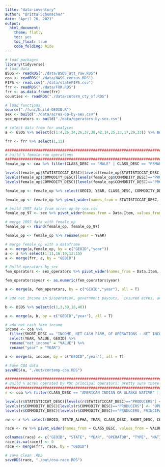 ```yaml
---
title: "data-inventory"
author: "Britta Schumacher"
date: "April 26, 2021"
output: 
  html_document:
    theme: flatly
    toc: yes
    toc_float: true
    code_folding: hide
---
```


```r
# load packages
library(tidyverse)
# load data
BSDS <- readRDS("./data/BSDS_att_raw.RDS")
coa <- readRDS("./data/NASS_census.RDS")
FIPS <- read.csv("./data/stateFIPS.csv")
frr <- readRDS("./data/FRR.RDS")
frr <- as.data.frame(frr)
counties <- readRDS("./data/coterm_cty_sf.RDS")

# load functions
source("./func/build-GEOID.R")
sex <- build("./data/acres-op-by-sex.csv")
sex_operators <- build("./data/operators-by-sex.csv")

# select data from for analyses
a <- BSDS %>% select(c(1:4,26,34,26,37,38,42,14,25,23,17,29,33)) %>% mutate(percf_acr = round(female/(male+female)*100,2)) %>% rename(fem_acr = female, male_acr = male)

frr <- frr %>% select(1,11)

##############################################################################
# build % female-run operations
##############################################################################
female_op <- coa %>% filter(CLASS_DESC == "MALE" | CLASS_DESC == "FEMALE") %>% filter(DOMAIN_DESC == "TOTAL") %>% filter(AGG_LEVEL_DESC == "COUNTY") %>%  select(GEOID, YEAR, CLASS_DESC, COMMODITY_DESC, STATISTICCAT_DESC, UNIT_DESC, SHORT_DESC, VALUE) %>% filter(SHORT_DESC != "OPERATORS, PRINCIPAL, FEMALE - AREA OPERATED, MEASURED IN ACRES / OPERATION")

levels(female_op$STATISTICCAT_DESC)[levels(female_op$STATISTICCAT_DESC)=="PRODUCERS"] <- "OPERATORS"
levels(female_op$COMMODITY_DESC)[levels(female_op$COMMODITY_DESC)=="PRODUCERS"] <- "OPERATORS"
levels(female_op$COMMODITY_DESC)[levels(female_op$COMMODITY_DESC)=="PRODUCERS, PRINCIPAL"] <- "OPERATORS, PRINCIPAL"

female_op <- female_op %>% select(GEOID, YEAR, CLASS_DESC, COMMODITY_DESC, STATISTICCAT_DESC, VALUE) %>% filter(STATISTICCAT_DESC == "OPERATIONS" | STATISTICCAT_DESC == "AREA OPERATED") %>% filter(COMMODITY_DESC == "OPERATORS, PRINCIPAL")

female_op <- female_op %>% pivot_wider(names_from = STATISTICCAT_DESC, values_from = VALUE) %>% select(1:3,6) %>% pivot_wider(names_from = CLASS_DESC, values_from = OPERATIONS) %>% rename(fem_op = FEMALE, male_op = MALE) %>% mutate(percf_op = round(fem_op/(male_op+fem_op)*100,2))

# build 1997 data from acres-op-by-sex.csv
female_op_97 <- sex %>% pivot_wider(names_from = Data.Item, values_from = Value) %>% rename(fem_op = "OPERATORS, PRINCIPAL, FEMALE - NUMBER OF OPERATIONS", male_op = "OPERATORS, PRINCIPAL, MALE - NUMBER OF OPERATIONS") %>% mutate(fem_op = as.numeric(as.character(fem_op)), male_op = as.numeric(as.character(male_op))) %>% mutate(percf_op = round(fem_op/(male_op+fem_op)*100,2)) %>% rename(YEAR = Year) %>% select(GEOID, YEAR, fem_op, male_op, percf_op)

# merge 1997 data with female_op
female_op <- rbind(female_op, female_op_97)

female_op <- female_op %>% rename(year = YEAR)

# merge female_op with a dataframe
a <- merge(a,female_op, by = c("GEOID","year"))
a <- a %>% select(1:11,16:19,12:15)
a <- merge(frr, a, by = "GEOID")

# Build operators by sex
fem_operators <- sex_operators %>% pivot_wider(names_from = Data.Item, values_from = Value) %>% rename(fem_operators = "PRODUCERS, PRINCIPAL, FEMALE - NUMBER OF PRODUCERS", male_operators = "PRODUCERS, PRINCIPAL, MALE - NUMBER OF PRODUCERS") %>% mutate(fem_operators = as.numeric(as.character(fem_operators)), male_operators = as.numeric(as.character(male_operators))) %>% mutate(percf_operators = round(fem_operators/(male_operators+fem_operators)*100,2)) %>% rename(year = Year) %>% select(GEOID, year, fem_operators, male_operators, percf_operators)

fem_operators$year <- as.numeric(fem_operators$year)

a <- merge(a, fem_operators, by = c("GEOID","year"), all = T)

# add net income in $/operation, government payouts,  insured acres, and net cash farm income

b <- BSDS %>% select(c(1,3,39,18,40))

a <- merge(a, b, by = c("GEOID","year"), all = T)

# add net cash farm income
income <- coa %>% 
  filter(SHORT_DESC == "INCOME, NET CASH FARM, OF OPERATIONS - NET INCOME, MEASURED IN $ / OPERATION") %>% filter(DOMAIN_DESC == "TOTAL") %>% 
  select(YEAR, VALUE, GEOID) %>% 
  rename("net_income" = "VALUE") %>% 
  rename("year" = "YEAR")

a <- merge(a, income, by = c("GEOID","year"), all = T)

# Save COA data
saveRDS(a, "./out/contemp-coa.RDS")

##############################################################################
# Build % acres operated by POC principal operators; pretty sure there isn't data for 1997!
##############################################################################
r <- coa %>% filter(CLASS_DESC == "AMERICAN INDIAN OR ALASKA NATIVE" | CLASS_DESC == "BLACK OR AFRICAN AMERICAN" | CLASS_DESC == "MULTI-RACE" | CLASS_DESC == "WHITE" | CLASS_DESC == "HISPANIC" | CLASS_DESC == "ASIAN" | CLASS_DESC == "NATIVE HAWAIIAN OR OTHER PACIFIC ISLANDER") %>% filter(AGG_LEVEL_DESC == "COUNTY") %>% filter(DOMAIN_DESC == "TOTAL") %>% select(GEOID, STATE_ALPHA, YEAR, CLASS_DESC, COMMODITY_DESC, STATISTICCAT_DESC, UNIT_DESC, SHORT_DESC, VALUE) 

levels(r$STATISTICCAT_DESC)[levels(r$STATISTICCAT_DESC)=="PRODUCERS"] <- "OPERATORS"
levels(r$COMMODITY_DESC)[levels(r$COMMODITY_DESC)=="PRODUCERS"] <- "OPERATORS"
levels(r$COMMODITY_DESC)[levels(r$COMMODITY_DESC)=="PRODUCERS, PRINCIPAL"] <- "OPERATORS, PRINCIPAL"

rw <- r %>% select(GEOID, STATE_ALPHA, YEAR, CLASS_DESC, SHORT_DESC, COMMODITY_DESC, STATISTICCAT_DESC, VALUE) %>% filter(STATISTICCAT_DESC == "OPERATORS" | STATISTICCAT_DESC == "OPERATIONS" | STATISTICCAT_DESC == "AREA OPERATED") %>% filter(COMMODITY_DESC == "OPERATORS" | COMMODITY_DESC == "OPERATORS, PRINCIPAL") %>% filter(SHORT_DESC != "OPERATORS, HISPANIC, YEARS ON PRESENT OPERATION, GE 10 YEARS - NUMBER OF OPERATORS" & SHORT_DESC != "OPERATORS, HISPANIC, YEARS ON PRESENT OPERATION, 3 TO 4 YEARS - NUMBER OF OPERATORS" & SHORT_DESC != "OPERATORS, HISPANIC, YEARS ON PRESENT OPERATION, 5 TO 9 YEARS - NUMBER OF OPERATORS" & SHORT_DESC != "OPERATORS, HISPANIC, YEARS ON PRESENT OPERATION, LT 3 YEARS - NUMBER OF OPERATORS" & SHORT_DESC != "OPERATORS, HISPANIC, PRIMARY OCCUPATION, FARMING - NUMBER OF OPERATORS" & SHORT_DESC != "OPERATORS, HISPANIC, PRIMARY OCCUPATION, (EXCL FARMING) - NUMBER OF OPERATORS" & SHORT_DESC != "OPERATORS, HISPANIC, DAYS WORKED OFF OPERATION, 0 DAYS - NUMBER OF OPERATORS" & SHORT_DESC != "OPERATORS, HISPANIC, DAYS WORKED OFF OPERATION, GE 1 DAYS - NUMBER OF OPERATORS" & SHORT_DESC != "OPERATORS, HISPANIC - AREA OPERATED, MEASURED IN ACRES / OPERATION" & SHORT_DESC != "OPERATORS, HISPANIC - AGE, AVG, MEASURED IN YEARS") %>% select(!SHORT_DESC)

race <- rw %>% pivot_wider(names_from = CLASS_DESC, values_from = VALUE)

colnames(race) <- c("GEOID", "STATE", "YEAR", "OPERATOR", "TYPE", "NATIVE_AMER", "BLACK", "MULTI", "WHITE", "HISPANIC", "ASIAN", "PACIFIC_ISL")
race[is.na(race)] <- 0
race <- merge(frr, race, by = "GEOID")

# save clean .RDS
saveRDS(race, "./out/coa-race.RDS")
```
